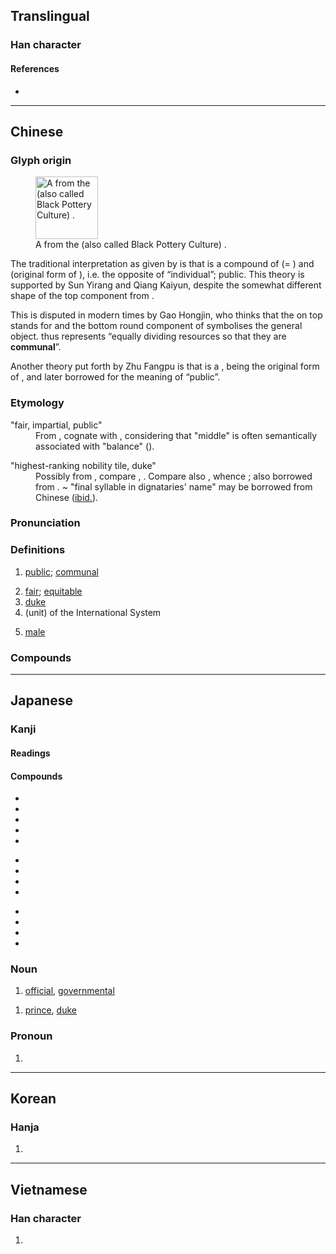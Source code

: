 {{character info/new}}
==Translingual==
{{stroke order|strokes=4}}
{{stroke order|type=animate}}

===Han character===
{{Han char|rn=12|rad=八|as=02|sn=4|four=80732|canj=CI|ids=⿱八厶}}

====References====
* {{Han ref|kx=0126.280|dkj=01452|dj=0277.010|hdz=10242.010|uh=516C|ud=20844|bh=A4BD|bd=42173}}

----

==Chinese==
{{zh-forms|alt=㒶}}

===Glyph origin===
{{Han etyl}}
[[File:Yanzhou Museum 2015.08.13 15-15-43.jpg|thumb|100px|A {{zh-l|*瓮}} from the {{w|Longshan culture}} (also called Black Pottery Culture) {{defdate|3000 – 1900 BC}}.]]

The traditional interpretation as given by ''{{w|Han Feizi}}'' is that {{lang|zh|公}} is a compound of {{zh-l|*八}} (= {{zh-l|*背|to deviate; opposite}}) and {{zh-l|*厶}} (original form of {{zh-l|*私|individual; private}}), i.e. the opposite of “individual”; public. This theory is supported by Sun Yirang and Qiang Kaiyun, despite the somewhat different shape of the top component from {{lang|zh|厶}}.

This is disputed in modern times by Gao Hongjin, who thinks that the {{lang|zh|八}} on top stands for {{zh-l|*分|to divide; to distribute}} and the bottom round component of {{zh-l|*口}} symbolises the general object. {{lang|zh|公}} thus represents “equally dividing resources so that they are '''communal'''”.

Another theory put forth by Zhu Fangpu is that {{lang|zh|公}} is a {{liushu|p|nocap=1}}, being the original form of {{och-l|瓮|a wide-mouthed round-bottomed [[jar]]}}, and later borrowed for the meaning of “public”.

===Etymology===
;"fair, impartial, public"
: From {{der|zh|sit}}, cognate with {{cog|bo|tr=guṅ.mo|t=middle}}, considering that "middle" is often semantically associated with "balance" ({{zh-ref|Schuessler, 2007}}).

;"highest-ranking nobility tile, duke"
:Possibly from {{der|zh|aav}}, compare {{cog|km|ឡូញ||chief}}, {{cog|km|tr=klooɲ||t=dignitary higher than louñ}}. Compare also {{cog|tai-pro|*luŋᴬ||parent's older brother}}, whence {{cog|th|ลุง}}; also borrowed from {{w|Proto-Austroasiatic language|Mon-Khmer}}. {{cog|bo|tr=khoṅ}} ~ {{m|bo|tr=goṅ}} "final syllable in dignataries' name" may be borrowed from Chinese ([[ibid.]]).

===Pronunciation===
{{zh-pron
|m=gōng
|m-s=
|c=gung1
|c-t=
|g=
|h=pfs=kûng;gd=gung1
|j=
|mb=gó̤ng
|md=gŭng
|mn=kang/kong
|mn_note=kang - vernacular; kong - literary
|mn-t=gang1/gong1
|mn-t_note=gang1 - vernacular; gong1 - literary
|w=1kon
|x=
|mc=y
|oc=y
|ma=
|cat=a,n
}}

===Definitions===
{{zh-hanzi}}

# [[public]]; [[communal]]
#: {{zh-ant|私}}
# [[fair]]; [[equitable]]
# [[duke]]
# (unit) of the International System
#: {{zh-x|公里|kilometer}}
#: {{zh-x|公尺|meter}}
# {{lb|zh|of animals}} [[male]]
#: {{zh-ant|母}}

===Compounds===
{{zh-der|丁公被戮|三公|三界公|上公|不公|主人公|主公|乃公|亡是公|仙公|令公|以公滅私|以私廢公|任公|伯公|倉公|假公濟私|做公的|充公|先公後私|八公|公丈|公中|公主|公了|公事|公人|公份兒|公休|公伯|公估局|公使|公例|公便|公保|公信力|公俸|公倍數|公假|公債|公僕|公價|公允|公元|公克|公兩|公公|公共|公冶|公出|公函|公分|公切線|公切面|公判|公利|公制|公則|公割線|公劉|公務|公勺|公升|公卿|公古哩|公司|公合|公同|公名|公吏|公呈|公告|公善|公器|公噸|公因式|公因數|公國|公園|公地|公垂線|公堂|公報|公墓|公士|公央婆|公姑|公姥|公娼|公婆|公子|公孫大娘|公孫樹|公孫龍|公孫龍子|公學|公安|公定|公室|公宮|公害|公家|公寓|公審|公寸|公尺|公差|公布|公帑|公平|公幹|公府|公座|公庫|公庭|公廁|公廨|公式|公引|公弦|公役|公德|公忙|公忠|公忽|公意|公憑|公憤|公戶|公所|公才公望|公推|公撮|公擔|公據|公攤|公啟|公教人員|公敵|公文|公斗|公斤|公斷|公方|公族|公昆弟|公明|公普|公曆|公會|公有|公服|公朝|公根|公案|公權|公款|公正|公毉|公母倆|公比|公毫|公民|公決|公法|公海|公演|公然|公營|公爵|公爺|公爾忘私|公牘|公物|公理|公瑾|公生明|公產|公用|公田|公畜|公畝|公益|公相|公眾|公石|公示|公社|公祖|公祭|公視|公私|公秉|公稱|公積金|公空|公立|公筷|公約|公絲|公罪|公署|公羊|公義|公老兒|公而忘私|公耳忘私|公職|公聽並觀|公聽會|公舉|公船|公莫舞|公衡|公西華|公許碼頭|公訴|公評|公認|公請|公論|公諱|公諸|公證|公議|公財|公費|公賣|公超市|公路|公車|公輔|公輸|公轉|公送|公道|公郎|公里|公錢|公鐓|公門|公開|公關|公章|公頃|公餘|公館|割臂盟公|包公|卿公|叔公|司公|名公鉅卿|呂公枕|周公吐哺|因公假私|因公殉職|因公行私|國公|土地公|坐無車公|城北徐公|壬公|壺公|外公|夙夜在公|夢周公|大公|大爺公|大道公|天公|太公|太史公|奉公|女公|奶公|姑公|姨公|嬭公|孟公|宋襄公|家公|寇萊公|寓公|尊公|小公|山公啟事|嶽公|巨公|師公|床公床婆|庾公塵|廟公|龐公|龐德公|徇公忘己|徇公滅私|徇私廢公|從公|急公好義|恩公|愚公|憂公如家|憂公忘私|憂公無私|打背公|抽公籤|推誠布公|摸魚公|擔負公徒|文抄公|明公|木公|梢公:shāogōng|業務公電|欺公罔法|歸公|毛公鼎|沛公|湄公河|滕文公|濟公傳|濟公活佛|為公|爐公|狙公|王公|田公|白公堤|相公|砥節守公|碗公|社公|秉公|端公|篣婦公|羅馬公教|羊公鶴|美髯公|老公|膚公|至公|舅公|舊公煙|艄公|苞苴公行|范公堤|萊公竹|葉公好龍|蒲公英|蘇公隄|衍聖公|衛靈公|袞袞諸公|要公|謝公屐|豬公|貨賂公行|貨賄公行|賄貨公行|賄賂公行|賣公營私|赤鯶公|軍公教|辦公|達公鞋|郡公|郭公|金公|鉅公|鉅卿偉公|鐵公雞|長耳公|門公|開誠布公|關公|阿公|院公|雷公|香公|黃石公|黑頭公|齊桓公|齋公|召公|米公|大公橋|人民公社|國家公園}}

{{zh-cat|Intermediate}}

----

==Japanese==

===Kanji===
{{ja-kanji|grade=2|rs=八02}}

====Readings====
{{ja-readings
|goon=く
|kanon=こう<こう
|kun=おおやけ-<おほやけ-, きみ-
}}

====Compounds====
{{top3}}
* {{ja-r|公安|こうあん}}
* {{ja-r|公演|こうえん}}
* {{ja-r|公園|こうえん}}
* {{ja-r|公開|こうかい}}
* {{ja-r|公%共|こう%きょう}}
{{mid3}}
* {{ja-r|公%私|こう%し}}
* {{ja-r|公%爵|こう%しゃく}}
* {{ja-r|公%衆|こう%しゅう}}
* {{ja-r|公認|こうにん}}
{{mid3}}
* {{ja-r|公判|こうはん}}
* {{ja-r|公%募|こう%ぼ}}
* {{ja-r|公報|こうほう}}
* {{ja-r|公式|こうしき}}
{{bottom}}

===Noun===
{{ja-noun|おおやけ|hhira=おほやけ}}

# [[official]], [[governmental]]

{{ja-noun|こう}}

# [[prince]], [[duke]]

===Pronoun===
{{ja-pos|pronoun|きみ}}

# {{alternative form of|君|lang=ja}}

----

==Korean==

===Hanja===
{{ko-hanja/new|공평하다|공평할|공}}

# {{defn|ko|sort=八02}}

----

==Vietnamese==

===Han character===
{{vi-hantu|[[công]]|rs=八02}}

# {{defn|lang=vi|sort=八02}}